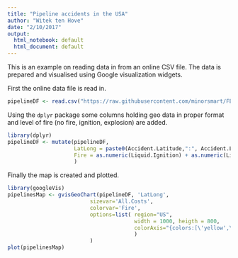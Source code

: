 ```yaml
---
title: "Pipeline accidents in the USA"
author: "Witek ten Hove"
date: "2/10/2017"
output:
  html_notebook: default
  html_document: default
---
```



This is an example on reading data in from an online CSV file. The data is prepared and visualised using Google visualization widgets.

First the online data file is read in.

```r
pipelineDF <- read.csv("https://raw.githubusercontent.com/minorsmart/FEB2017/master/Witek/Pipelines/database.csv")
```

Using the `dplyr` package some columns holding geo data in proper format and level of fire (no fire, ignition, explosion) are added.

```r
library(dplyr)
pipelineDF <- mutate(pipelineDF,
                     LatLong = paste0(Accident.Latitude,":", Accident.Longitude),
                     Fire = as.numeric(Liquid.Ignition) + as.numeric(Liquid.Explosion)
                     )
```
Finally the map is created and plotted.
 
```r
library(googleVis)
pipelinesMap <- gvisGeoChart(pipelineDF, 'LatLong', 
                          sizevar='All.Costs',
                          colorvar='Fire',
                          options=list( region="US",
                                        width = 1000, heigth = 800,
                                        colorAxis="{colors:[\'yellow',\'red']}"
                                        )
                          )
plot(pipelinesMap)
```

